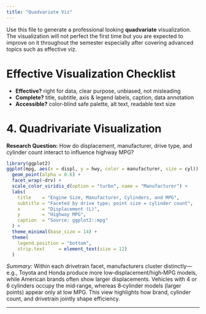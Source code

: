 ```yaml
---
title: "Quadvariate Viz"
---
```


Use this file to generate a professional looking **quadvariate** visualization.  The visualization will not perfect the first time but you are expected to improve on it throughout the semester especially after covering advanced topics such as effective viz.

# Effective Visualization Checklist

- **Effective?** right for data, clear purpose, unbiased, not misleading
- **Complete?** title, subtitle, axis & legend labels, caption, data annotation
- **Accessible?** color-blind safe palette, alt text, readable text size


# 4. Quadrivariate Visualization

**Research Question:** How do displacement, manufacturer, drive type, and cylinder count interact to influence highway MPG?

```r
library(ggplot2)
ggplot(mpg, aes(x = displ, y = hwy, color = manufacturer, size = cyl)) +
  geom_point(alpha = 0.6) +
  facet_wrap(~drv) +
  scale_color_viridis_d(option = "turbo", name = "Manufacturer") +
  labs(
    title    = "Engine Size, Manufacturer, Cylinders, and MPG",
    subtitle = "Faceted by drive type; point size = cylinder count",
    x        = "Displacement (L)",
    y        = "Highway MPG",
    caption  = "Source: ggplot2::mpg"
  ) +
  theme_minimal(base_size = 14) +
  theme(
    legend.position = "bottom",
    strip.text     = element_text(size = 12)
  )
```

*Summary:* Within each drivetrain facet, manufacturers cluster distinctly—e.g., Toyota and Honda produce more low‑displacement/high‑MPG models, while American brands often show larger displacements. Vehicles with 4 or 6 cylinders occupy the mid‑range, whereas 8‑cylinder models (larger points) appear only at low MPG. This view highlights how brand, cylinder count, and drivetrain jointly shape efficiency.

---
